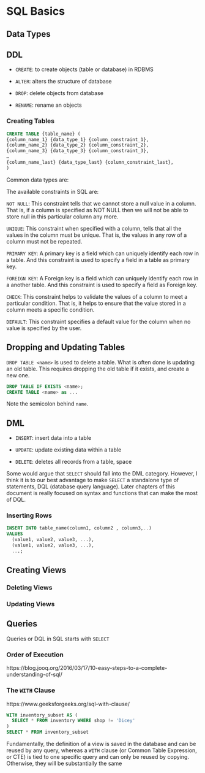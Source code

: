 

# SQL Basics

## Data Types


## DDL


- `CREATE`: to create objects (table or database) in RDBMS

- `ALTER`: alters the structure of database

- `DROP`: delete objects from database

- `RENAME`: rename an objects


### Creating Tables 

```sql
CREATE TABLE {table_name} (
{column_name_1} {data_type_1} {column_constraint_1},
{column_name_2} {data_type_2} {column_constraint_2},
{column_name_3} {data_type_3} {column_constraint_3},
…
{column_name_last} {data_type_last} {column_constraint_last},
)
```

Common data types are: 


The available constraints in SQL are:

`NOT NULL`: This constraint tells that we cannot store a null value in a column. That is, if a column is specified as NOT NULL then we will not be able to store null in this particular column any more.

`UNIQUE`: This constraint when specified with a column, tells that all the values in the column must be unique. That is, the values in any row of a column must not be repeated.

`PRIMARY KEY`: A primary key is a field which can uniquely identify each row in a table. And this constraint is used to specify a field in a table as primary key.

`FOREIGN KEY`: A Foreign key is a field which can uniquely identify each row in a another table. And this constraint is used to specify a field as Foreign key.

`CHECK`: This constraint helps to validate the values of a column to meet a particular condition. That is, it helps to ensure that the value stored in a column meets a specific condition.

`DEFAULT`: This constraint specifies a default value for the column when no value is specified by the user.



## Dropping and Updating Tables 

`DROP TABLE <name>` is used to delete a table. What is often done is updating an old table. This requires dropping the old table if it exists, and create a new one.  

```sql
DROP TABLE IF EXISTS <name>;
CREATE TABLE <name> as ...
```

Note the semicolon behind `name`. 



## DML


- `INSERT`: insert data into a table

- `UPDATE`: update existing data within a table

- `DELETE`: deletes all records from a table, space 

Some would argue that `SELECT` should fall into the DML category. However, I think it is to our best advantage to make `SELECT` a standalone type of statements, DQL (database query language). Later chapters of this document is really focused on syntax and functions that can make the most of DQL. 

### Inserting Rows

```sql
INSERT INTO table_name(column1, column2 , column3,..) 
VALUES
  (value1, value2, value3, ...),
  (value1, value2, value3, ...),
  ...;
```




## Creating Views 

### Deleting Views

### Updating Views

## Queries 

Queries or DQL in SQL starts with `SELECT`




### Order of Execution

https://blog.jooq.org/2016/03/17/10-easy-steps-to-a-complete-understanding-of-sql/



### The `WITH` Clause

https://www.geeksforgeeks.org/sql-with-clause/  

```sql
WITH inventory_subset AS (
  SELECT * FROM inventory WHERE shop != 'Dicey'
)
SELECT * FROM inventory_subset
```





Fundamentally, the definition of a view is saved in the database and can be reused by any query, whereas a `WITH` clause (or Common Table Expression, or CTE) is tied to one specific query and can only be reused by copying. Otherwise, they will be substantially the same

